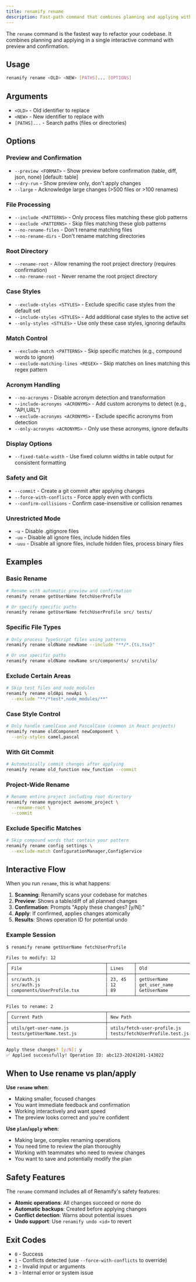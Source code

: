```yaml
---
title: renamify rename
description: Fast-path command that combines planning and applying with confirmation
---
```


The `rename` command is the fastest way to refactor your codebase. It combines planning and applying in a single interactive command with preview and confirmation.

## Usage

```bash
renamify rename <OLD> <NEW> [PATHS]... [OPTIONS]
```

## Arguments

- `<OLD>` - Old identifier to replace
- `<NEW>` - New identifier to replace with
- `[PATHS]...` - Search paths (files or directories)

## Options

### Preview and Confirmation
- `--preview <FORMAT>` - Show preview before confirmation (table, diff, json, none) [default: table]
- `--dry-run` - Show preview only, don't apply changes
- `--large` - Acknowledge large changes (>500 files or >100 renames)

### File Processing
- `--include <PATTERNS>` - Only process files matching these glob patterns
- `--exclude <PATTERNS>` - Skip files matching these glob patterns  
- `--no-rename-files` - Don't rename matching files
- `--no-rename-dirs` - Don't rename matching directories

### Root Directory
- `--rename-root` - Allow renaming the root project directory (requires confirmation)
- `--no-rename-root` - Never rename the root project directory

### Case Styles
- `--exclude-styles <STYLES>` - Exclude specific case styles from the default set
- `--include-styles <STYLES>` - Add additional case styles to the active set  
- `--only-styles <STYLES>` - Use only these case styles, ignoring defaults

### Match Control
- `--exclude-match <PATTERNS>` - Skip specific matches (e.g., compound words to ignore)
- `--exclude-matching-lines <REGEX>` - Skip matches on lines matching this regex pattern

### Acronym Handling
- `--no-acronyms` - Disable acronym detection and transformation
- `--include-acronyms <ACRONYMS>` - Add custom acronyms to detect (e.g., "API,URL")
- `--exclude-acronyms <ACRONYMS>` - Exclude specific acronyms from detection
- `--only-acronyms <ACRONYMS>` - Only use these acronyms, ignore defaults

### Display Options
- `--fixed-table-width` - Use fixed column widths in table output for consistent formatting

### Safety and Git
- `--commit` - Create a git commit after applying changes
- `--force-with-conflicts` - Force apply even with conflicts
- `--confirm-collisions` - Confirm case-insensitive or collision renames

### Unrestricted Mode
- `-u` - Disable .gitignore files
- `-uu` - Disable all ignore files, include hidden files
- `-uuu` - Disable all ignore files, include hidden files, process binary files

## Examples

### Basic Rename
```bash
# Rename with automatic preview and confirmation
renamify rename getUserName fetchUserProfile

# Or specify specific paths
renamify rename getUserName fetchUserProfile src/ tests/
```

### Specific File Types
```bash
# Only process TypeScript files using patterns
renamify rename oldName newName --include "**/*.{ts,tsx}"

# Or use specific paths
renamify rename oldName newName src/components/ src/utils/
```

### Exclude Certain Areas
```bash
# Skip test files and node_modules
renamify rename oldApi newApi \
  --exclude "**/*test*,node_modules/**"
```

### Case Style Control
```bash
# Only handle camelCase and PascalCase (common in React projects)
renamify rename oldComponent newComponent \
  --only-styles camel,pascal
```

### With Git Commit
```bash
# Automatically commit changes after applying
renamify rename old_function new_function --commit
```

### Project-Wide Rename
```bash  
# Rename entire project including root directory
renamify rename myproject awesome_project \
  --rename-root \
  --commit
```

### Exclude Specific Matches
```bash
# Skip compound words that contain your pattern
renamify rename config settings \
  --exclude-match ConfigurationManager,ConfigService
```

## Interactive Flow

When you run `rename`, this is what happens:

1. **Scanning**: Renamify scans your codebase for matches
2. **Preview**: Shows a table/diff of all planned changes
3. **Confirmation**: Prompts "Apply these changes? [y/N]:"
4. **Apply**: If confirmed, applies changes atomically
5. **Results**: Shows operation ID for potential undo

### Example Session
```bash
$ renamify rename getUserName fetchUserProfile

Files to modify: 12
┌─────────────────────────────────────┬──────────┬────────────────────┬─────────────────────┐
│ File                                │ Lines    │ Old                │ New                 │  
├─────────────────────────────────────┼──────────┼────────────────────┼─────────────────────┤
│ src/auth.js                         │ 23, 45   │ getUserName        │ fetchUserProfile    │
│ src/auth.js                         │ 12       │ get_user_name      │ fetch_user_profile  │
│ components/UserProfile.tsx          │ 89       │ GetUserName        │ FetchUserProfile    │
└─────────────────────────────────────┴──────────┴────────────────────┴─────────────────────┘

Files to rename: 2
┌─────────────────────────────────────┬─────────────────────────────────────┐
│ Current Path                        │ New Path                            │
├─────────────────────────────────────┼─────────────────────────────────────┤  
│ utils/get-user-name.js              │ utils/fetch-user-profile.js         │
│ tests/getUserName.test.js           │ tests/fetchUserProfile.test.js      │
└─────────────────────────────────────┴─────────────────────────────────────┘

Apply these changes? [y/N]: y
✅ Applied successfully! Operation ID: abc123-20241201-143022
```

## When to Use rename vs plan/apply

**Use `rename` when**:
- Making smaller, focused changes
- You want immediate feedback and confirmation
- Working interactively and want speed
- The preview looks correct and you're confident

**Use `plan`/`apply` when**:
- Making large, complex renaming operations  
- You need time to review the plan thoroughly
- Working with teammates who need to review changes
- You want to save and potentially modify the plan

## Safety Features

The `rename` command includes all of Renamify's safety features:
- **Atomic operations**: All changes succeed or none do
- **Automatic backups**: Created before applying changes
- **Conflict detection**: Warns about potential issues
- **Undo support**: Use `renamify undo <id>` to revert

## Exit Codes

- `0` - Success
- `1` - Conflicts detected (use `--force-with-conflicts` to override)
- `2` - Invalid input or arguments
- `3` - Internal error or system issue
